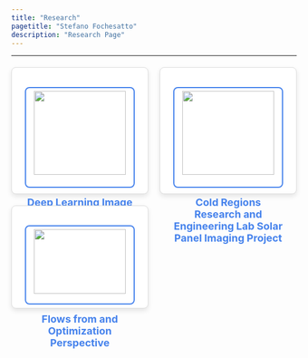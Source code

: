 ```yaml
---
title: "Research"
pagetitle: "Stefano Fochesatto"
description: "Research Page"
---
```

<link rel="stylesheet" href="styles.css" type="text/css">
<link rel="stylesheet" href="academicicons/css/academicons.min.css"/>

<style>
.card-container {
    display: flex;
    flex-wrap: wrap;
    justify-content: space-between;
    margin-top: 20px;
}

.card {
    background: #ffffff;
    border: 1px solid #ddd;
    border-radius: 8px;
    box-shadow: 0 4px 8px rgba(0, 0, 0, 0.1);
    padding: 20px;
    width: 48%;
    box-sizing: border-box;
    text-align: center;
    transition: transform 0.3s;
    margin-bottom: 20px; /* Adds space between rows */
}

.card:hover {
    transform: translateY(-5px);
}

.card img {
    width: 90%;
    border: 2px solid #4582ec;
    border-radius: 8px;
    margin-bottom: 15px;
    display: block;
    margin-left: auto;
    margin-right: auto;
}

.card a {
    text-decoration: none;
    color: #4582ec;
    font-weight: bold;
    font-size: 18px;
    display: block;
    margin-top: 10px;
}

.card a:hover {
    text-decoration: underline;
}

@media (max-width: 768px) {
    .card {
        width: 100%;
    }
}
</style>

---

<div class="card-container">
<div class="card">
  <img src="images/PreProcessingPipeline.png" style="width:90%; border: 2px solid #4582ec; border-radius: 8px; padding: 5px; margin: 0 auto 15px; display: block;">
  <a href="PlantResearch.html">Deep Learning Image Clustering to Aid Species Delimitation Within the Vitis Arizonica Complex</a>
</div>
<div class="card">
  <img src="CRRELReportImages/OurModel.jpg" style="width:90%; border: 2px solid #4582ec; border-radius: 8px; padding: 5px; margin: 0 auto 15px; display: block;">
    <a href="SolarResearch.html">Cold Regions Research and Engineering Lab Solar Panel Imaging Project</a>
</div>

<div class="card">
  <img src="FlowsProjectImages/step2.png" style="width:90%; border: 2px solid #4582ec; border-radius: 8px; padding: 5px; margin: 0 auto 15px; display: block;">
  <a href="FlowsOptim.html">Flows from and Optimization Perspective</a>
</div>
</div>




